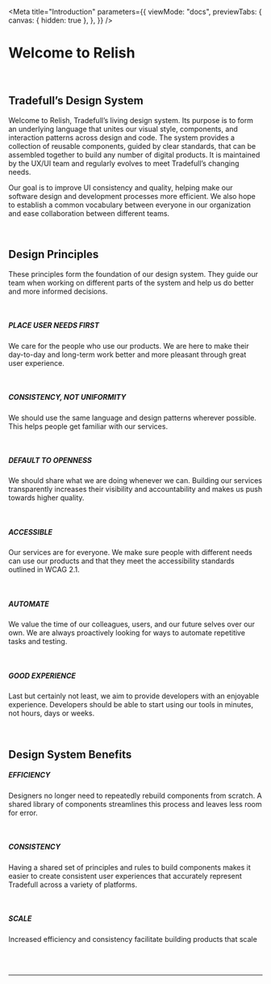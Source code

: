 
<Meta
  title="Introduction"
  parameters={{
    viewMode: "docs",
    previewTabs: {
      canvas: { hidden: true },
    },
  }}
/>

# Welcome to Relish

<br />

## Tradefull’s Design System

Welcome to Relish, Tradefull’s living design system. Its purpose is to form an underlying language that unites our visual style, components, and interaction patterns across design and code. The system provides a collection of reusable components, guided by clear standards, that can be assembled together to build any number of digital products. It is maintained by the UX/UI team and regularly evolves to meet Tradefull’s changing needs.

Our goal is to improve UI consistency and quality, helping make our software design and development processes more efficient. We also hope to establish a common vocabulary between everyone in our organization and ease collaboration between different teams.

<br />

## Design Principles

These principles form the foundation of our design system. They guide our team when working on different parts of the system and help us do better and more informed decisions.

<br />

##### PLACE USER NEEDS FIRST

We care for the people who use our products. We are here to make their day-to-day and long-term work better and more pleasant through great user experience.

<br />

##### CONSISTENCY, NOT UNIFORMITY

We should use the same language and design patterns wherever possible. This helps people get familiar with our services.

<br />

##### DEFAULT TO OPENNESS

We should share what we are doing whenever we can. Building our services transparently increases their visibility and accountability and makes us push towards higher quality.

<br />

##### ACCESSIBLE

Our services are for everyone. We make sure people with different needs can use our products and that they meet the accessibility standards outlined in WCAG 2.1.

<br />

##### AUTOMATE

We value the time of our colleagues, users, and our future selves over our own. We are always proactively looking for ways to automate repetitive tasks and testing.

<br />

##### GOOD EXPERIENCE

Last but certainly not least, we aim to provide developers with an enjoyable experience. Developers should be able to start using our tools in minutes, not hours, days or weeks.

<br />

## Design System Benefits

##### EFFICIENCY

Designers no longer need to repeatedly rebuild components from scratch. A shared library of components streamlines this process and leaves less room for error.

<br />

##### CONSISTENCY

Having a shared set of principles and rules to build components makes it easier to create consistent user experiences that accurately represent Tradefull across a variety of platforms.

<br />

##### SCALE

Increased efficiency and consistency facilitate building products that scale

<br />
<br />

---
